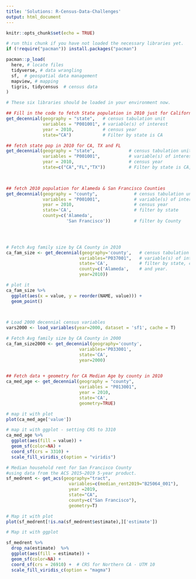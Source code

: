 ```yaml
---
title: 'Solutions: R-Census-Data-Challenges'
output: html_document
---
```


```r
knitr::opts_chunk$set(echo = TRUE)
```

```r

# run this chunk if you have not loaded the necessary libraries yet. 
if (!require("pacman")) install.packages("pacman")

pacman::p_load(
  here, # locate files 
  tidyverse, # data wrangling
  sf,  # geospatial data management
  mapview, # mapping
  tigris, tidycensus  # census data 
)

# These six libraries should be loaded in your environment now. 

```


```r

## Fill in the code to fetch State population in 2010 just for California
get_decennial(geography = "state",   # census tabulation unit
              variables = "P001001", # variable(s) of interest
              year = 2010,           # census year
              state="CA")            # Filter by state is CA

```


```r

## fetch state pop in 2010 for CA, TX and FL
get_decennial(geography = "state",             # census tabulation unit
              variables = "P001001",           # variable(s) of interest
              year = 2010,                     # census year
              state=c("CA","FL","TX"))         # Filter by state is CA, Fl or TX

     
```


```r

## fetch 2010 population for Alameda & San Francisco Counties
get_decennial(geography = "county",              # census tabulation unit
              variables = "P001001",             # variable(s) of interest
              year = 2010,                       # census year
              state='CA',                        # filter by state 
              county=c('Alameda',
                       'San Francisco'))         # filter by County


        

```


```r

# Fetch Avg family size by CA County in 2010
ca_fam_size <- get_decennial(geography='county',   # census tabulation unit
                            variables="P037001",   # variable(s) of interest
                            state='CA',            # filter by state, county,
                            county=c('Alameda',    # and year. 
                            year=2010))

# plot it
ca_fam_size %>%
  ggplot(aes(x = value, y = reorder(NAME, value))) + 
  geom_point()

        

```


```r

# Load 2000 decennial census variables
vars2000 <- load_variables(year=2000, dataset = 'sf1', cache = T)

# Fetch Avg family size by CA County in 2000
ca_fam_size2000 <- get_decennial(geography='county',
                            variables='P033001',
                            state='CA',
                            year=2000)
  
```


```r

## Fetch data + geometry for CA Median Age by county in 2010
ca_med_age <- get_decennial(geography = "county", 
                            variables = "P013001",
                            year = 2010, 
                            state='CA',
                            geometry=TRUE)

# map it with plot
plot(ca_med_age['value'])

# map it with ggplot - setting CRS to 3310
ca_med_age %>%
  ggplot(aes(fill = value)) + 
  geom_sf(color=NA) + 
  coord_sf(crs = 3310) + 
  scale_fill_viridis_c(option = "viridis") 

```

```r


# Median household rent for San Francisco County
#using data from the ACS 2015—2019 5-year product.
sf_medrent <- get_acs(geography="tract",
                        variables=c(median_rent2019="B25064_001"),
                        year =2019,
                        state="CA",
                        county=c("San Francisco"),
                        geometry=T)

# Map it with plot
plot(sf_medrent[!is.na(sf_medrent$estimate),]['estimate'])

# Map it with ggplot

sf_medrent %>%
  drop_na(estimate)  %>%
  ggplot(aes(fill = estimate)) + 
  geom_sf(color=NA) + 
  coord_sf(crs = 26910) +  # CRS for Northern CA - UTM 10 
  scale_fill_viridis_c(option = "magma") 


```


```r




```

